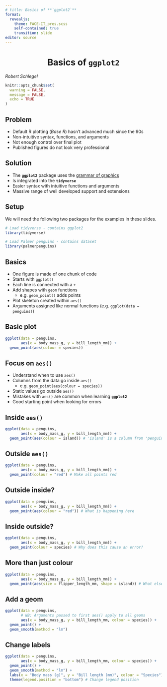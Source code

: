 ```yaml
---
# title: Basics of **`ggplot2`**
format:
  revealjs:
    theme: FACE-IT_pres.scss
    self-contained: true
    transition: slide
editor: source
---
```


# Basics of **`ggplot2`** {background-color="#008980" style="text-align: center"}

*Robert Schlegel*

```r
knitr::opts_chunk$set(
  warning = FALSE, 
  message = FALSE,
  echo = TRUE
)
```

## Problem

* Default R plotting (_Base R_) hasn't advanced much since the 90s
* Non-intuitive syntax, functions, and arguments
* Not enough control over final plot
* Published figures do not look very professional

## Solution

* The **`ggplot2`** package uses the [grammar of graphics](https://link.springer.com/book/10.1007/0-387-28695-0)
* Is integrated into the **`tidyverse`**
* Easier syntax with intuitive functions and arguments
* Massive range of well developed support and extensions

## Setup

We will need the following two packages for the examples in these slides.

```r
# Load tidyverse - contains ggplot2
library(tidyverse)

# Load Palmer penguins - contains dataset
library(palmerpenguins)
```

## Basics

* One figure is made of one chunk of code
* Starts with `ggplot()`
* Each line is connected with a `+`
* Add shapes with `geom` functions
    * e.g. `geom_point()` adds points
* Plot skeleton created within `aes()`
* Arguments assigned like normal functions (e.g. `ggplot(data = penguins)`)

## Basic plot

```r
ggplot(data = penguins,
       aes(x = body_mass_g, y = bill_length_mm)) +
  geom_point(aes(colour = species))
```

## Focus on `aes()`

* Understand when to use `aes()`
* Columns from the data go inside `aes()`
    * e.g. `geom_point(aes(colour = species))`
* Static values go outside `aes()`
* Mistakes with `aes()` are common when learning **`ggplot2`** 
* Good starting point when looking for errors

## Inside `aes()` {auto-animate=true}

```r
ggplot(data = penguins,
       aes(x = body_mass_g, y = bill_length_mm)) +
  geom_point(aes(colour = island)) # 'island' is a column from 'penguins'
```

## Outside `aes()` {auto-animate=true}

```r
ggplot(data = penguins,
       aes(x = body_mass_g, y = bill_length_mm)) +
  geom_point(colour = "red") # Make all points red
```

## Outside inside? {auto-animate=true}

```r
ggplot(data = penguins,
       aes(x = body_mass_g, y = bill_length_mm)) +
  geom_point(aes(colour = "red")) # What is happening here
```

## Inside outside? {auto-animate=true}

```r
ggplot(data = penguins,
       aes(x = body_mass_g, y = bill_length_mm)) +
  geom_point(colour = species) # Why does this cause an error?
```

## More than just colour {auto-animate=true}

```r
ggplot(data = penguins,
       aes(x = body_mass_g, y = bill_length_mm)) +
  geom_point(aes(size = flipper_length_mm, shape = island)) # What else can we add?
```

## Add a geom {auto-animate=true}

```r
ggplot(data = penguins,
       # NB: Arguments passed to first aes() apply to all geoms
       aes(x = body_mass_g, y = bill_length_mm, colour = species)) +
  geom_point() +
  geom_smooth(method = "lm")
```

## Change labels {auto-animate=true}

```r
ggplot(data = penguins,
       aes(x = body_mass_g, y = bill_length_mm, colour = species)) +
  geom_point() +
  geom_smooth(method = "lm") +
  labs(x = "Body mass (g)", y = "Bill length (mm)", colour = "Species") + # Change labels
  theme(legend.position = "bottom") # Change legend position
```


